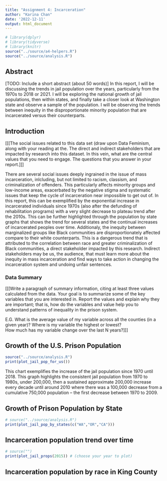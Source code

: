 ```yaml
---
title: "Assignment 4: Incarceration"
author: "Karina Chan"
date: '2022-12-11'
output: html_document
---
```


```r
# library(dplyr)
# library(tidyverse)
# library(knitr)
source("../source/a4-helpers.R")
source("../source/analysis.R")
```

## Abstract 
[TODO: Include a short abstract (about 50 words)]
In this report, I will be discussing the trends in jail population over the years, particularly from the 1970s to 2018 or 2021. I will be exploring the national growth of jail populations, then within states, and finally take a closer look at Washington state and observe a sample of the population. I will be observing the trends between inequity in the disproportionate minority population that are incarcerated versus their counterparts. 


## Introduction 
[[[The social issues related to this data set (draw upon Data Feminism, along with your reading at the. The direct and indirect stakeholders that are impacted by research into this dataset. In this vein, what are the central values that you need to engage.
The questions that you answer in your report.]]]

There are several social issues deeply ingrained in the issue of mass incarceration, inlcluding, but not limited to racism, classism, and criminalization of offenders. This particularly affects minority groups and low-income areas, exacerbated by the negative stigma and systematic issues that keep the cycle of incarceration near impossible to get out of. In this report, this can be exemplified by the exponential increase in incarcerated individuals since 1970s (also after the defunding of rehabilitation programs) with a very slight decrease to plateau trend after the 2010s. This can be further highlighted through the population by state graphs that shows the trend for several states and the continual increases of incarcerated peoples over time. Additionaly, the inequity between marginalized groups like Black communities are disproportionately affected compare to their white counterparts. This is a dangerous trend that is attributed to the correlation between race and greater criminalization of Black communities, a direct stakeholder impacted by this research. Indirect stakeholders may be us, the audience, that must learn more about the inequity in mass incarceration and find ways to take action in changing the incarceration system and undoing unfair sentences.


### Data Summary
[[[Write a paragraph of summary information, citing at least three values calculated from the data.  Your goal is to summarize some of the key variables that you are interested in. Report the values and explain why they are important; that is, how do the variables and value help you to understand patterns of inequality in the prison system.

E.G. What is the average value of my variable across all the counties (in a given year)? 
Where is my variable the highest or lowest?  
How much has my variable change over the last N years?]]]


## Growth of the U.S. Prison Population

```r
source("../source/analysis.R")
print(plot_jail_pop_for_us())
```

This chart exemplifies the increase of the jail population since 1970 until 2018. This graph highlights the consistent jail population from 1970 to 1980s, under 200,000, then a sustained approximate 200,000 increase every decade until around 2010 where there was a 100,000 decrease from a cumulative 750,000 population -- the first decrease between 1970 to 2009. 

## Growth of Prison Population by State

```r
# source("../source/analysis.R")
print(plot_jail_pop_by_states(c("WA","OR","CA")))
```


## Incarceration population trend over time

```r
# source("")
print(plot_jail_props(2015)) # (choose your year to plot)
```



## Incarceration population by race in King County

<!-- ```{r something, echo = FALSE}  -->
<!-- source("") -->
<!-- plot(type_of_chart) -->
<!-- ``` -->


